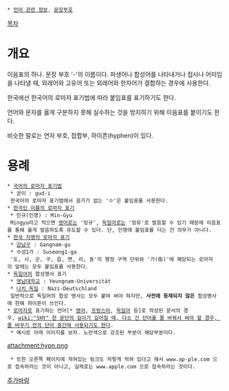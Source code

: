  * [[언어 관련 정보]], [[문장부호]]

[[목차]]

= 개요 =
이음표의 하나. 문장 부호 '-'의 이름이다. 파생어나 합성어를 나타내거나 접사나 어미임을 나타낼 때, 외래어와 고유어 또는 외래어와 한자어가 결합하는 경우에 사용한다. 

한국에선 한국어의 로마자 표기법에 따라 붙임표를 표기하기도 한다.

언어와 문자를 옳게 구분하지 못해 실수하는 것을 방지하기 위해 이음표를 붙이기도 한다.

비슷한 말로는 연자 부호, 접합부, 하이픈(hyphen)이 있다.

= 용례 =
 * [[국어의 로마자 표기법]]
  * 굳이 : gud-i
  한국어의 로마자 표기법에서 음가가 없는 'ㅇ'은 붙임표를 사용한다.
 * [[한국인 이름의 로마자 표기]]
  * 민규(인명) : Min-Gyu
  Mingyu라고 적으면 [[영어]]로는 '밍규', [[독일어]]로는 '밍유'로 발음할 수 있기 때문에 이음표를 통해 옳게 발음하도록 유도할 수 있다. 단, 인명에 붙임표를 다는 건 의무가 아니다.
 * [[한국 지명의 로마자 표기]]
  * [[강남구]] : Gangnam-gu
  * 수성1가 : Suseong1-ga
  '도, 시, 군, 구, 읍, 면, 리, 동'의 행정 구역 단위와 '가(街)'에 해당되는 로마자의 앞에는 모두 붙임표를 사용한다.
 * [[독일어]]의 합성명사 표기
  * [[영남대학교]] : Yeungnam-Universität
  * [[나치 독일]] : Nazi-Deutschland
  일반적으로 독일어의 합성 명사는 모두 붙여 써야 하지만, '''사전에 등재되지 않은''' 합성명사에 한해 하이픈이 쓰인다.
 * [[로마자]]로 표기하는 언어[* [[영어]], [[프랑스어]], [[독일어]] 등]로 작성된 문서의 경우, [[wiki:"SHY" 한 문단의 길이가 길어질 때, 다소 긴 단어를 줄 바꿔서 써야 할 경우, 줄 바꾸기 전의 단어 중간에 사용되기도 한다]].
  * 예시로 아래 이미지를 보자. 노란색으로 강조된 부분이 해당부분이다.
attachment:hypn.png
  * 또한 오른쪽 페이지에 적혀있는 링크도 저렇게 적혀 있다고 해서 www.ap-ple.com 으로 접속하라는 것이 아니고, 실제로는 www.apple.com 으로 접속하라는 것이다.

[[추가바람]]
